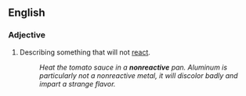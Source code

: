 ==English==

===Adjective===
{{en-adj}}

#Describing something that will not [[react]].
#:''Heat the tomato sauce in a '''nonreactive''' pan. Aluminum is particularly not a nonreactive metal, it will discolor badly and impart a strange flavor.''